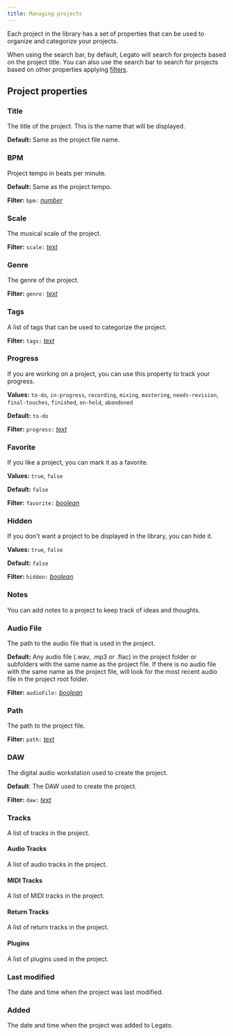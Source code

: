 ```yaml
---
title: Managing projects
---
```

Each project in the library has a set of properties that can be used to organize and categorize your projects.

When using the search bar, by default, Legato will search for projects based on the project title. You can also use the search bar to search for projects based on other properties applying [filters](/legato/search-filters).

## Project properties

### Title

The title of the project. This is the name that will be displayed.

**Default:** Same as the project file name.

### BPM

Project tempo in beats per minute.

**Default:** Same as the project tempo.

**Filter:** `bpm:` [*number*](/legato/search-filters#number)

### Scale

The musical scale of the project.

**Filter:** `scale:` [*text*](/legato/search-filters#text)

### Genre

The genre of the project.

**Filter:** `genre:` [*text*](/legato/search-filters#text)

### Tags

A list of tags that can be used to categorize the project.

**Filter:** `tags:` [*text*](/legato/search-filters#text)

### Progress

If you are working on a project, you can use this property to track your progress.

**Values:** `to-do`, `in-progress`, `recording`, `mixing`, `mastering`, `needs-revision`, `final-touches`, `finished`, `on-hold`, `abandoned`

**Default:** `to-do`

**Filter:** `progress:` [*text*](/legato/search-filters#text)

### Favorite

If you like a project, you can mark it as a favorite.

**Values:** `true`, `false`

**Default:** `false`

**Filter:** `favorite:` [*boolean*](/legato/search-filters#boolean)


### Hidden

If you don't want a project to be displayed in the library, you can hide it.

**Values:** `true`, `false`

**Default:** `false`

**Filter:** `hidden:` [*boolean*](/legato/search-filters#boolean)

### Notes

You can add notes to a project to keep track of ideas and thoughts.

### Audio File

The path to the audio file that is used in the project.

**Default:** Any audio file (.wav, .mp3 or .flac) in the project folder or subfolders with the same name as the project file. If there is no audio file with the same name as the project file, will look for the most recent audio file in the project root folder.

**Filter:** `audioFile:` [*boolean*](/legato/search-filters#boolean)

### Path

The path to the project file.

**Filter:** `path:` [*text*](/legato/search-filters#text)

### DAW

The digital audio workstation used to create the project.

**Default**: The DAW used to create the project.

**Filter:** `daw:` [*text*](/legato/search-filters#text)

### Tracks

A list of tracks in the project.

#### Audio Tracks

A list of audio tracks in the project.

#### MIDI Tracks

A list of MIDI tracks in the project.

#### Return Tracks

A list of return tracks in the project.

#### Plugins

A list of plugins used in the project.

### Last modified

The date and time when the project was last modified.

### Added

The date and time when the project was added to Legato.
